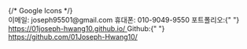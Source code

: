 <head>
  {/* Google Icons */}
  <link
    rel="stylesheet"
    href="https://fonts.googleapis.com/css2?family=Material+Symbols+Rounded:opsz,wght,FILL,GRAD@20..48,100..700,0..1,-50..200"
  />
</head>

<div className="info-entry">
  <span>이메일: joseph95501@gmail.com</span>
  <span>휴대폰: 010-9049-9550</span>
  <span>
    포트폴리오:{" "}
    <a
      href="https://01joseph-hwang10.github.io/"
      target="_blank"
      rel="noreferrer"
    >
      https://01joseph-hwang10.github.io/
    </a>
  </span>
  <span>
    Github:{" "}
    <a
      href="https://github.com/01Joseph-Hwang10/"
      target="_blank"
      rel="noreferrer"
    >
      https://github.com/01Joseph-Hwang10/
    </a>
  </span>
</div>
